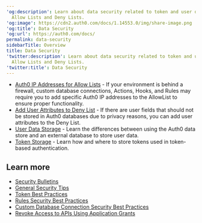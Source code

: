 ---
'og:description': Learn about data security related to token and user data storage,
  Allow Lists and Deny Lists.
'og:image': https://cdn2.auth0.com/docs/1.14553.0/img/share-image.png
'og:title': Data Security
'og:url': https://auth0.com/docs/
permalink: data-security
sidebarTitle: Overview
title: Data Security
'twitter:description': Learn about data security related to token and user data storage,
  Allow Lists and Deny Lists.
'twitter:title': Data Security
---
* [Auth0 IP Addresses for Allow Lists](/docs/secure/security-guidance/data-security/allowlist) - If your environment is behind a firewall, custom database connections, Actions, Hooks, and Rules may require you to add specific Auth0 IP addresses to the AllowList to ensure proper functionality.
* [Add User Attributes to Deny List](/docs/secure/security-guidance/data-security/denylist) - If there are user fields that should not be stored in Auth0 databases due to privacy reasons, you can add user attributes to the Deny List.
* [User Data Storage](/docs/secure/security-guidance/data-security/user-data-storage) - Learn the differences between using the Auth0 data store and an external database to store user data.
* [Token Storage](/docs/secure/security-guidance/data-security/token-storage) - Learn how and where to store tokens used in token-based authentication.

## Learn more

* [Security Bulletins](/docs/secure/security-guidance/security-bulletins)
* [General Security Tips](/docs/secure/security-guidance/tips)
* [Token Best Practices](/docs/secure/tokens/token-best-practices)
* [Rules Security Best Practices](/docs/rules-best-practices/rules-security-best-practices)
* [Custom Database Connection Security Best Practices](/docs/authenticate/database-connections/custom-db/custom-database-connections-scripts/connection-security)
* [Revoke Access to APIs Using Application Grants](/docs/get-started/applications/revoke-api-access)